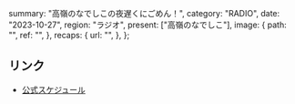   summary: "高嶺のなでしこの夜遅くにごめん！",
  category: "RADIO",
  date: "2023-10-27",
  region: "ラジオ",
  present: ["高嶺のなでしこ"],
  image: {
    path: "",
    ref: "",
  },
  recaps: {
    url: "",
  },
};

## リンク

- [公式スケジュール](https://takanenonadeshiko.jp/?p=1009)
